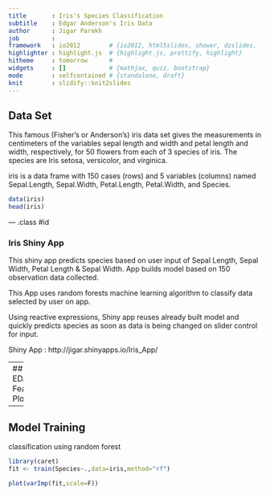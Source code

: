 ```yaml
---
title       : Iris's Species Classification
subtitle    : Edgar Anderson's Iris Data
author      : Jigar Parekh
job         : 
framework   : io2012        # {io2012, html5slides, shower, dzslides, ...}
highlighter : highlight.js  # {highlight.js, prettify, highlight}
hitheme     : tomorrow      # 
widgets     : []            # {mathjax, quiz, bootstrap}
mode        : selfcontained # {standalone, draft}
knit        : slidify::knit2slides
---
```


## Data Set

This famous (Fisher's or Anderson's) iris data set gives the measurements in centimeters of the variables sepal length and width and petal length and width, respectively, for 50 flowers from each of 3 species of iris. The species are Iris setosa, versicolor, and virginica.

iris is a data frame with 150 cases (rows) and 5 variables (columns) named Sepal.Length, Sepal.Width, Petal.Length, Petal.Width, and Species.

```r
data(iris)
head(iris)
```


--- .class #id 

### Iris Shiny App
This shiny app predicts species based on user input of Sepal Length, Sepal Width, Petal Length & Sepal Width. App builds model based on 150 observation data collected. 

This App uses random forests machine learning algorithm to classify data selected by user on app. 

Using reactive expressions, Shiny app reuses already built model and quickly predicts species as soon as data is being changed on slider control for input.

Shiny App : http://jigar.shinyapps.io/Iris_App/

---
## EDA: Feature Plot 
```r
library(caret)
featurePlot(x = iris[, 1:4],
            y = iris$Species,
            plot = "pairs",
            auto.key = list(columns = 3))
```

---
## Model Training
classification using random forest
```r
library(caret)
fit <- train(Species~.,data=iris,method="rf")
```
```r
plot(varImp(fit,scale=F))
```





